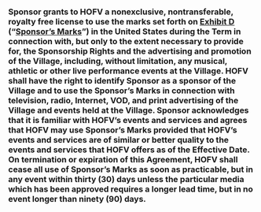 ### Sponsor grants to HOFV a nonexclusive, nontransferable, royalty free license to use the marks set forth on [[Exhibit D](#exhibit-d)]{.underline} ("[Sponsor's Marks]{.underline}") in the United States during the Term in connection with, but only to the extent necessary to provide for, the Sponsorship Rights and the advertising and promotion of the Village, including, without limitation, any musical, athletic or other live performance events at the Village. HOFV shall have the right to identify Sponsor as a sponsor of the Village and to use the Sponsor's Marks in connection with television, radio, Internet, VOD, and print advertising of the Village and events held at the Village. Sponsor acknowledges that it is familiar with HOFV's events and services and agrees that HOFV may use Sponsor's Marks provided that HOFV's events and services are of similar or better quality to the events and services that HOFV offers as of the Effective Date. On termination or expiration of this Agreement, HOFV shall cease all use of Sponsor's Marks as soon as practicable, but in any event within thirty (30) days unless the particular media which has been approved requires a longer lead time, but in no event longer than ninety (90) days. {#intellectual-property-rights:grant-of-rights-by-sponsor:royalty-free-license}
